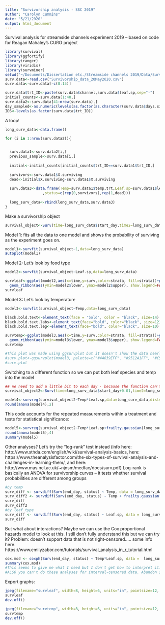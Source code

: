 ```yaml
---
title: "Survivorship analysis - SSC 2019"
author: "Carolyn Cummins"
date: "5/21/2020"
output: html_document
---
```


Survival analysis for streamside channels experiment 2019 -- based on code for Reagan Mahaley's CURO project
```r
library(survival)
library(ggfortify)
library(ranger)
library(viridis)
library(survminer)
setwd("~/Documents/Dissertation etc./Streamside channels 2019/Data/Survival_analyses")
surv.data<-read.csv("Survivorship_data_20May2020.csv")
surv.data<-surv.data[-c(8:15)]
```

```r
surv.data$trt_ID<-paste(surv.data$channel,surv.data$leaf.sp,sep="-")
initial_counts<-surv.data[1:40,]
surv.data2<-surv.data[41:nrow(surv.data),]
day_sampled<-as.numeric(levels(as.factor(as.character(surv.data$days.since.start))))
IDS<-levels(as.factor(surv.data$trt_ID))
```

A loop!
```r
long_surv_data<-data.frame()

for (i in 1:nrow(surv.data2)){

  
  surv.data1<-surv.data2[i,]
  previous_sample<-surv.data[i,]
  
  initial<-initial_counts[initial_counts$trt_ID==surv.data1$trt_ID,]
  
  survivors<-surv.data1$X.surviving
  dead<-initial$X.surviving-surv.data1$X.surviving
  
  surv.data3<-data.frame(Temp=surv.data1$temp.trt,Leaf.sp=surv.data1$leaf.sp,date=surv.data1$date,end_day=surv.data1$days.since.start,start_day=previous_sample$days.since.start,ID=surv.data1$trt_ID
                 ,status=c(rep(0,survivors),rep(1,dead)))
  
  long_surv_data<-rbind(long_surv_data,surv.data3)
}
```

Make a survivorship object
```r
survival_object<-Surv(time=long_surv_data$start_day,time2=long_surv_data$end_day,event=long_surv_data$status,type="interval")
```

Model 1: fits all the data to one model and shows the probability of surviving as the experiment goes on. 
```r
model1<-survfit(survival_object~1,data=long_surv_data)
autoplot(model1)
```

Model 2: Let's look by food type
```r
model2<-survfit(survival_object~Leaf.sp,data=long_surv_data)

survleaf<-ggplot(model2,aes(x=time,y=surv,color=strata, fill=strata))+geom_line()+theme_classic()+
  geom_ribbon(aes(ymin=model2$lower, ymax=model2$upper), show.legend=FALSE, linetype=0, alpha=0.25)+ xlab("Time (days)")+ylab("Survival probability") + scale_color_manual(values=c("#440154FF", "#E85362FF"), name="Leaf type", breaks=c("Acer", "Rhodo"), labels=c("Acer", "Rhodo"))+scale_fill_manual(values=c("#440154FF", "#E85362FF"), guide=FALSE)+theme(legend.title=element_blank())+geom_point()
survleaf

```

Model 3: Let's look by temperature
```r
model3<-survfit(survival_object~Temp,data=long_surv_data)

black.bold.text<-element_text(face = "bold", color = "black", size=14)
black.bold.text.labs<-element_text(face="bold", color="black", size=12)
black.bold.text.leg<-element_text(face="bold", color="black", size=10)

survtemp<-ggplot(model3,aes(x=time,y=surv,color=strata, fill=strata))+geom_line()+theme_classic()+
  geom_ribbon(aes(ymin=model3$lower, ymax=model3$upper), show.legend=FALSE, linetype=0, alpha=0.25) + xlab("Time (days)") + ylab("Survival probability")+scale_color_manual(values=c("#08051EFF", "#5C126EFF", "#C43C4EFF", "#F8870EFF", "#F7D340FF"), breaks=c("0", "1", "2", "3", "4"), labels=c("+0°C", "+1°C", "+2°C", "+3°C", "+4°C"))+scale_fill_manual(values=c("#08051EFF", "#5C126EFF", "#C43C4EFF", "#F8870EFF", "#F7D340FF"), guide=FALSE)+theme(legend.title=element_blank())+geom_point()+theme(axis.title=black.bold.text)+theme(axis.text=black.bold.text.labs)+theme(axis.title.x = element_text(vjust=-0.5))+theme(axis.title.y = element_text(vjust=1.5))+theme(legend.text = black.bold.text.leg)+theme(axis.text=element_text(size=14))+theme(axis.title=element_text(size=18))+theme(legend.text=element_text(size=14))
survtemp

#This plot was made using ggsurvplot but it doesn't show the data nearly as clearly
#surv.plot<-ggsurvplot(model3, palette=c("#44039EFF", "#9512A1FF", "#C5407EFF", "#EF7F4FFF", "#F7E225FF"), conf.int=TRUE, linetype=1)
#surv.plot
```

Switching to a different function so we can put both leaf species and temp into the model
```r
## We need to add a little bit to each day - because the function can't handle 0 values of day
survival_object2<-Surv(time=long_surv_data$start_day+0.01,time2=long_surv_data$end_day+0.01,event=long_surv_data$status,type="interval")

model4<-survreg(survival_object2~Temp*Leaf.sp,data=long_surv_data,dist="exponential")
round(anova(model4),2)
```

This code accounts for the repeated measurements within a treatment and tests for statistical significance:
```r
model5<-survreg(survival_object2~Temp*Leaf.sp+frailty.gaussian(long_surv_data$ID),data=long_surv_data,dist="exponential")
round(anova(model5),4)
summary(model5)
```

#####################
Other analyses?
Let's try the "log-rank" test instead (info here: http://www.sthda.com/english/wiki/survival-analysis-basics, here: 
https://www.theanalysisfactor.com/the-six-types-of-survival-analysis-and-challenges-in-learning-them/, and here: http://www.mas.ncl.ac.uk/~njnsm/medfac/docs/surv.pdf)
Log-rank is basically an ANOVA for survivorship curves -- it tests whether survival probabilities are different among groups
```r
#by temp
surv_diff <- survdiff(Surv(end_day, status) ~ Temp, data = long_surv_data)
surv_diff2 <- survdiff(Surv(end_day, status) ~ Temp + frailty.gaussian(long_surv_data$ID), data = long_surv_data)
surv_diff
surv_diff2
#by leaf type
surv_diff <- survdiff(Surv(end_day, status) ~ Leaf.sp, data = long_surv_data)
surv_diff
```
But what about interactions? Maybe we can use the Cox proportional hazards model to look at this. I still don't fully understand this but we can try it?
Problem: doesn't support data that is not right-censored.....
some info here: https://www.emilyzabor.com/tutorials/survival_analysis_in_r_tutorial.html
```r
cox.mod <- coxph(Surv(end_day, status) ~ Temp*Leaf.sp, data =  long_surv_data)
summary(cox.mod)
#This seems to give me what I need but I don't get how to interpret it...
#ALSO you can't do these analyses for interval-censored data. Abandon ship.
```

Export graphs:
```r
jpeg(filename="survleaf", width=8, height=6, units="in", pointsize=12, bg="white", res=600)
survleaf
dev.off()

jpeg(filename="survtemp", width=8, height=6, units="in", pointsize=12, bg="white", res=600)
survtemp
dev.off()
```